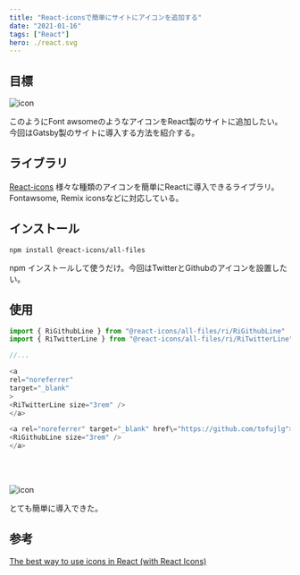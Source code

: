 ```yaml
---
title: "React-iconsで簡単にサイトにアイコンを追加する"
date: "2021-01-16"
tags: ["React"]
hero: ./react.svg
---
```


## 目標
![icon](./react-icon.png)
<br/>

このようにFont awsomeのようなアイコンをReact製のサイトに追加したい。
今回はGatsby製のサイトに導入する方法を紹介する。

## ライブラリ
[React-icons](https://react-icons.github.io/react-icons)
様々な種類のアイコンを簡単にReactに導入できるライブラリ。
Fontawsome, Remix iconsなどに対応している。

## インストール
```bash:title=console
npm install @react-icons/all-files
```
npm インストールして使うだけ。今回はTwitterとGithubのアイコンを設置したい。

## 使用

```js:title=about.js
import { RiGithubLine } from "@react-icons/all-files/ri/RiGithubLine"
import { RiTwitterLine } from "@react-icons/all-files/ri/RiTwitterLine"

//...

<a
rel="noreferrer"
target="_blank"
>
<RiTwitterLine size="3rem" />
</a>

<a rel="noreferrer" target="_blank" href\="https://github.com/tofujlg">
<RiGithubLine size="3rem" />
</a>
```
<br/>
<br/>

![icon](./react-icon.png)


とても簡単に導入できた。

## 参考

[The best way to use icons in React (with React Icons)](https://www.youtube.com/watch?v=aor9hlcODUE)